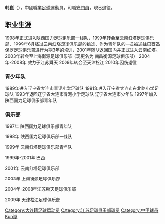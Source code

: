 {{expand|time=2013-04-22T04:23:54+00:00}}
{{unreferenced|time=2013-04-22T04:23:54+00:00}}
{{Football player infobox
| playername = 韩崑
| image = 
| fullname = 韩崑
| height = 187厘米
| nickname = 
| dateofbirth = {{Birth date and age|year=1982|month=10|day=16}}
| cityofbirth = 大連
| countryofbirth = {{flagicon|CHN}}[[中国|中国]]
| currentclub = {{flagicon|CHN}}[[退役|退役]]
| clubnumber = 
| position = [[守门员|守门员]]
| youthyears = 
| youthclubs = 
| years = 2010年1月退役
| clubs = {{flagicon|CHN}}[[天津松江|天津松江]]
| caps(goals) = 
| nationalyears = 
| nationalteam = 
| nationalcaps(goals) = 
| manageryears =
| managerclubs =
}}

'''韩崑'''（{{bd|1982年|10月16日|||catIdx=Han韩崑}}），中國職業[[足球|足球]]運動員，司職[[守門員|守門員]]，現已退役。

==职业生涯==
1998年正式进入陕西国力足球俱乐部一线队，1999年转会至云南红塔足球俱乐部，1999年6月经过云南红塔足球俱乐部的挑选，作为青年队的一员被送往巴西圣保罗足球俱乐部进行为期3年的培训，2001年随队返回国内并正式进入云南红塔。
2003年转会至上海衡源足球俱乐部（现更名为 南昌衡源足球俱乐部）
2004年-2008年 效力于江苏舜天
2009年转会至天津松江
2010年因伤退役

===青少年队===
1989年进入辽宁省大连市青泥小学足球队
1991年进入辽宁省大连市东北路小学足球队
1993年返回辽宁省大连市青泥小学足球队
辽宁省大连市少年队
1997年加入陕西国力足球俱乐部青年队

===俱乐部===
1997年 陕西国力足球俱乐部青年队

1998年 陕西国力足球俱乐部一线队

1999年 云南红塔足球俱乐部青年队

1999年-2001年 巴西

2001年 云南红塔足球俱乐部

2003年 上海衡源足球俱乐部

2004年-2008年江苏舜天足球俱乐部

2009年 天津松江足球俱乐部

{{2004年江苏舜天名单}}

{{DEFAULTSORT:HAN韩崑}}
[[Category:大连籍足球运动员|Category:大连籍足球运动员]]
[[Category:江苏足球俱乐部球员|Category:江苏足球俱乐部球员]]
[[Category:中甲球员|Category:中甲球员]]
[[Category:韩姓|Kun崑]]